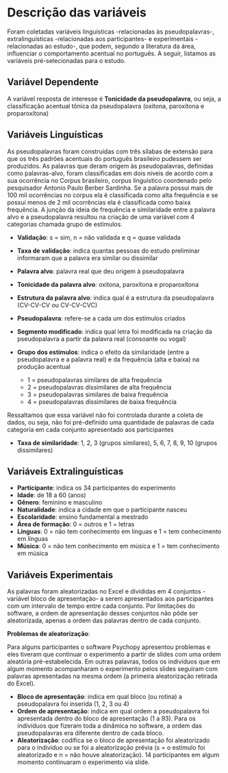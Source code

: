 # Descrição das variáveis {#descricao-variaveis}

Foram coletadas variáveis linguísticas -relacionadas às pseudopalavras-, 
extralinguísticas -relacionadas aos participantes- e experimentais -relacionadas 
ao estudo-, que podem, segundo a literatura da área, influenciar o comportamento
acentual no português. A seguir, listamos as variáveis pré-selecionadas para o estudo. 
  
  
## Variável Dependente

A variável resposta de interesse é __Tonicidade da pseudopalavra__, ou seja, a
classificação acentual tônica da pseudopalavra (oxítona, paroxítona e proparoxítona)
  
  
## Variáveis Linguísticas

As pseudopalavras foram construídas com três sílabas de extensão para 
que os três padrões acentuais do português brasileiro pudessem ser produzidos.
As palavras que deram origem às pseudopalavras, definidas como palavras-alvo,
foram classificadas em dois níveis de acordo com a sua ocorrência no Corpus
brasileiro, corpus linguístico coordenado pelo pesquisador Antonio Paulo Berber
Sardinha. Se a palavra possui mais de 100 mil ocorrências no corpus ela é
classificada como alta frequência e se possui menos de 2 mil ocorrências ela é
classificada como baixa frequência. A junção da ideia de frequência e similaridade
entre a palavra alvo e a pseudopalavra resultou na criação de uma variável com 4
categorias chamada grupo de estímulos.

- __Validação__: s = sim, n = não validada e q = quase validada
- __Taxa de validação__: indica quantas pessoas do estudo preliminar informaram que
a palavra era similar ou dissimilar
- __Palavra alvo__: palavra real que deu origem à pseudopalavra  
- __Tonicidade da palavra alvo__: oxítona, paroxítona e proparoxítona
- __Estrutura da palavra alvo__: indica qual é a estrutura da pseudopalavra (CV-CV-CV ou CV-CV-CVC)
- __Pseudopalavra__: refere-se a cada um dos estímulos criados



- __Segmento modificado__: indica qual letra foi modificada na criação da pseudopalavra
a partir da palavra real (consoante ou vogal)  
- __Grupo dos estímulos__:  indica o efeito da similaridade (entre a pseudopalavra 
e a palavra real) e da frequência (alta e baixa) na produção acentual
     
  - 1 = pseudopalavras similares de alta frequência    
  - 2 = pseudopalavras dissimilares de alta frequência   
  - 3 = pseudopalavras similares de baixa frequência    
  - 4 = pseudopalavras dissimilares de baixa frequência   
  
Ressaltamos que essa variável não foi controlada durante a coleta
de dados, ou seja, não foi pré-definido uma quantidade de palavras de cada categoria
em cada conjunto apresentado aos participantes
    
- __Taxa de similaridade__: 1, 2, 3 (grupos similares), 5, 6, 7, 8, 9, 10 (grupos
dissimilares)


## Variáveis Extralinguísticas
  
- __Participante__: indica os 34 participantes do experimento
- __Idade__: de 18 a 60 (anos)
- __Gênero__: feminino e masculino
- __Naturalidade__: indica a cidade em que o participante nasceu
- __Escolaridade__: ensino fundamental a mestrado
- __Área de formação__: 0 = outros e 1 = letras
- __Línguas__: 0 = não tem conhecimento em línguas e 1 = tem conhecimento em línguas
- __Música__: 0 = não tem conhecimento em música e 1 = tem conhecimento em música

## Variáveis Experimentais

As palavras foram aleatorizadas no Excel e divididas em 4 conjuntos - variável bloco
de apresentação- a serem apresentados aos participantes com um intervalo de tempo entre 
cada conjunto. Por limitações do software, a ordem de apresentação desses conjuntos 
não pôde ser aleatorizada, apenas a ordem das palavras dentro de cada conjunto.


__Problemas de aleatorização__:

Para alguns participantes o software Psychopy apresentou problemas e
eles tiveram que continuar o experimento a partir de slides com uma ordem aleatória 
pré-estabelecida. Em outras palavras, todos os indivíduos que em algum momento
acompanharam o experimento pelos slides seguiram com palavras apresentadas na 
mesma ordem (a primeira aleatorização retirada do Excel).

- __Bloco de apresentação__: indica em qual bloco (ou rotina) a pseudopalavra foi
inserida (1, 2, 3 ou 4)
- __Ordem de apresentação__: indica em qual ordem a pseudopalavra foi apresentada
dentro do bloco de apresentação (1 a 93). Para os indivíduos que fizeram toda a 
dinâmica no software, a ordem das pseudopalavras era diferente dentro de cada bloco.
- __Aleatorização__: codifica se o bloco de apresentação foi aleatorizado para o
indivíduo ou se foi a aleatorização prévia (s = o estímulo foi aleatorizado e n = não
houve aleatorização). 14 participantes em algum momento continuaram o experimento 
via slide. 




